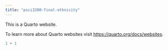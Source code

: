 ```yaml
---
title: "psci3200-final-ethnicity"
---
```


This is a Quarto website.

To learn more about Quarto websites visit <https://quarto.org/docs/websites>.

```r
1 + 1
```
